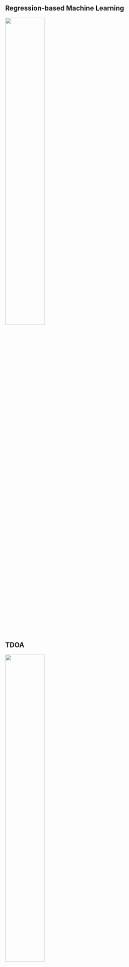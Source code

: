 ## Regression-based Machine Learning

:::: {layout="[[-1], [1], [-1]]"}
![](/assets/img/campanula.webp){width=50% fig-align="center"}
::::

## TDOA {#tdoa}

:::: {layout="[[-1], [1], [-1]]"}
[![](/assets/img/tdoa.jpg){width=50% fig-align="center"}](https://n8-layman.shinyapps.io/tdoa/)
::::

:::: {.notes}
In species where a range expansion has recently occurred, populations farther from the expansion's starting point accumulate are expected to accumulate more derived alleles. This is a result of the repeated bottlenecks associated with  This creates a spatial pattern where derived allele frequencies increase linearly with distance from the origin.
::::

## Identifying the refugia

![](/assets/img/refugia.png){width=75% fig-align="center"}

:::: footer
Westward range expansion from middle latitudes explains the Mississippi River discontinuity in a forest herb of eastern North America@Prior_2020
::::

## Missisipi River Disconnect

:::: footer
Westward range expansion from middle latitudes explains the Mississippi River discontinuity in a forest herb of eastern North America@Prior_2020
::::

:::: {.notes}
The spatial pattern of genetic diversity best fit the nested origins model, which implies a primarily westward model of stepping-stone colonization
:::: 
